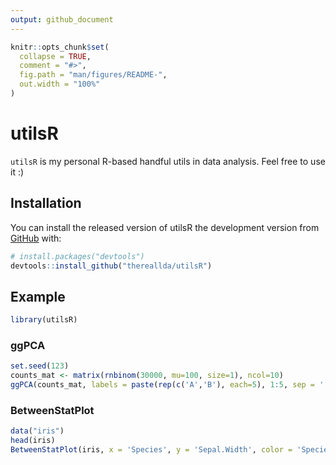 ```yaml
---
output: github_document
---
```


<!-- README.md is generated from README.Rmd. Please edit that file -->

```r
knitr::opts_chunk$set(
  collapse = TRUE,
  comment = "#>",
  fig.path = "man/figures/README-",
  out.width = "100%"
)
```

# utilsR

<!-- badges: start -->
<!-- badges: end -->

`utilsR` is my personal R-based handful utils in data analysis. Feel free to use it :)

## Installation

You can install the released version of utilsR the development version from [GitHub](https://github.com/) with:

``` r
# install.packages("devtools")
devtools::install_github("thereallda/utilsR")
```
## Example

```r
library(utilsR)
```

### ggPCA

```r
set.seed(123)
counts_mat <- matrix(rnbinom(30000, mu=100, size=1), ncol=10)
ggPCA(counts_mat, labels = paste(rep(c('A','B'), each=5), 1:5, sep = '.'), vst.norm = TRUE)
```


### BetweenStatPlot

```r
data("iris")
head(iris)
BetweenStatPlot(iris, x = 'Species', y = 'Sepal.Width', color = 'Species')
```
